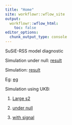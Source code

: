 ```yaml
---
title: "Home"
site: workflowr::wflow_site
output:
  workflowr::wflow_html:
    toc: false
editor_options:
  chunk_output_type: console
---
```


SuSiE-RSS model diagnostic

Simulation under null: [result](diagnostic_null.html)

Simulation: [result](diagnostic_lr.html)

Eg: [eg](diagnostic_lr_eg.html)

Simulation using UKB: 

  1. [Large s2](diagnostic_ukb_lr_signal_eg.html)
  
  2. [under null](diagnostic_ukb_lr_null_sigma21.html)
  
  3. [with signal](diagnostic_ukb_lr_signal_sigma21.html)

